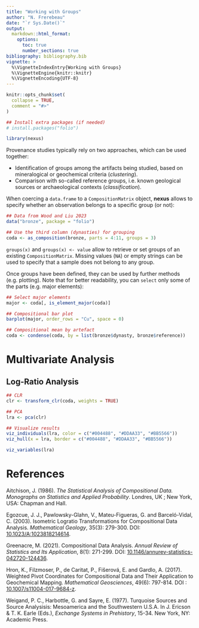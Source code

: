 ```yaml
---
title: "Working with Groups"
author: "N. Frerebeau"
date: "`r Sys.Date()`"
output:
  markdown::html_format:
    options:
      toc: true
      number_sections: true
bibliography: bibliography.bib
vignette: >
  %\VignetteIndexEntry{Working with Groups}
  %\VignetteEngine{knitr::knitr}
  %\VignetteEncoding{UTF-8}
---
```


```r
knitr::opts_chunk$set(
  collapse = TRUE,
  comment = "#>"
)
```

```r
## Install extra packages (if needed)
# install.packages("folio")

library(nexus)
```

Provenance studies typically rely on two approaches, which can be used together:

* Identification of groups among the artifacts being studied, based on mineralogical or geochemical criteria (*clustering*).
* Comparison with so-called reference groups, i.e. known geological sources or archaeological contexts (*classification*).

When coercing a `data.frame` to a `CompositionMatrix` object, **nexus** allows to specify whether an observation belongs to a specific group (or not):

```r
## Data from Wood and Liu 2023
data("bronze", package = "folio")

## Use the third column (dynasties) for grouping
coda <- as_composition(bronze, parts = 4:11, groups = 3)
```

`groups(x)` and `groups(x) <- value` allow to retrieve or set groups of an existing `CompositionMatrix`. Missing values (`NA`) or empty strings can be used to specify that a sample does not belong to any group.

Once groups have been defined, they can be used by further methods (e.g. plotting). 
Note that for better readability, you can `select` only some of the parts (e.g. major elements):

```r
## Select major elements
major <- coda[, is_element_major(coda)]

## Compositional bar plot
barplot(major, order_rows = "Cu", space = 0)
```

```r
## Compositional mean by artefact
coda <- condense(coda, by = list(bronze$dynasty, bronze$reference))
```

# Multivariate Analysis
## Log-Ratio Analysis

```r
## CLR
clr <- transform_clr(coda, weights = TRUE)

## PCA
lra <- pca(clr)

## Visualize results
viz_individuals(lra, color = c("#004488", "#DDAA33", "#BB5566"))
viz_hull(x = lra, border = c("#004488", "#DDAA33", "#BB5566"))

viz_variables(lra)
```

# References

Aitchison, J. (1986). *The Statistical Analysis of Compositional Data. Monographs on Statistics and Applied Probability*. Londres, UK ; New York, USA: Chapman and Hall.

Egozcue, J. J., Pawlowsky-Glahn, V., Mateu-Figueras, G. and Barceló-Vidal, C. (2003). Isometric Logratio Transformations for Compositional Data Analysis. *Mathematical Geology*, 35(3): 279-300. DOI: [10.1023/A:1023818214614](https://doi.org/10.1023/A:1023818214614).

Greenacre, M. (2021). Compositional Data Analysis. *Annual Review of Statistics and Its Application*, 8(1): 271-299. DOI: [10.1146/annurev-statistics-042720-124436](https://doi.org/10.1146/annurev-statistics-042720-124436).

Hron, K., Filzmoser, P., de Caritat, P., Fišerová, E. and Gardlo, A. (2017). Weighted Pivot Coordinates for Compositional Data and Their Application to Geochemical Mapping. *Mathematical Geosciences*, 49(6): 797-814. DOI : [10.1007/s11004-017-9684-z](https://doi.org/10.1007/s11004-017-9684-z).

Weigand, P. C., Harbottle, G. and Sayre, E. (1977). Turquoise Sources and Source Analysisis: Mesoamerica and the Southwestern U.S.A. In J. Ericson & T. K. Earle (Eds.), *Exchange Systems in Prehistory*, 15-34. New York, NY: Academic Press.
